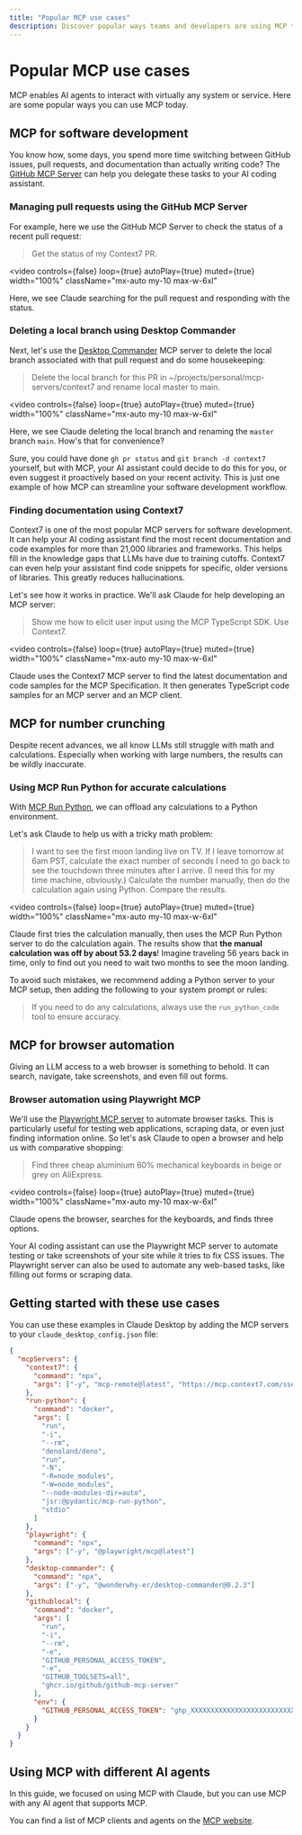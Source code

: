 ```yaml
---
title: "Popular MCP use cases"
description: Discover popular ways teams and developers are using MCP to connect AI agents to real-world systems.
---
```



<GramCallout />

# Popular MCP use cases

MCP enables AI agents to interact with virtually any system or service. Here are some popular ways you can use MCP today.

## MCP for software development

You know how, some days, you spend more time switching between GitHub issues, pull requests, and documentation than actually writing code? The [GitHub MCP Server](https://github.com/github/github-mcp-server) can help you delegate these tasks to your AI coding assistant.

### Managing pull requests using the GitHub MCP Server

For example, here we use the GitHub MCP Server to check the status of a recent pull request:

> Get the status of my Context7 PR.

<video
  controls={false}
  loop={true}
  autoPlay={true}
  muted={true}
  width="100%"
  className="mx-auto my-10 max-w-6xl"
>
  <source src={ClaudePrWebm} type="video/webm" />
</video>

Here, we see Claude searching for the pull request and responding with the status.

### Deleting a local branch using Desktop Commander

Next, let's use the [Desktop Commander](https://desktopcommander.app/) MCP server to delete the local branch associated with that pull request and do some housekeeping:

> Delete the local branch for this PR in ~/projects/personal/mcp-servers/context7 and rename local master to main.

<video
  controls={false}
  loop={true}
  autoPlay={true}
  muted={true}
  width="100%"
  className="mx-auto my-10 max-w-6xl"
>
  <source src={ClaudeBranchesWebm} type="video/webm" />
</video>

Here, we see Claude deleting the local branch and renaming the `master` branch `main`. How's that for convenience?

Sure, you could have done `gh pr status` and `git branch -d context7` yourself, but with MCP, your AI assistant could decide to do this for you, or even suggest it proactively based on your recent activity. This is just one example of how MCP can streamline your software development workflow.

### Finding documentation using Context7

Context7 is one of the most popular MCP servers for software development. It can help your AI coding assistant find the most recent documentation and code examples for more than 21,000 libraries and frameworks. This helps fill in the knowledge gaps that LLMs have due to training cutoffs. Context7 can even help your assistant find code snippets for specific, older versions of libraries. This greatly reduces hallucinations.

Let's see how it works in practice. We'll ask Claude for help developing an MCP server:

> Show me how to elicit user input using the MCP TypeScript SDK. Use Context7.

<video
  controls={false}
  loop={true}
  autoPlay={true}
  muted={true}
  width="100%"
  className="mx-auto my-10 max-w-6xl"
>
  <source src={ClaudeContext7Webm} type="video/webm" />
</video>

Claude uses the Context7 MCP server to find the latest documentation and code samples for the MCP Specification. It then generates TypeScript code samples for an MCP server and an MCP client.

## MCP for number crunching

Despite recent advances, we all know LLMs still struggle with math and calculations. Especially when working with large numbers, the results can be wildly inaccurate.

### Using MCP Run Python for accurate calculations

With [MCP Run Python](https://ai.pydantic.dev/mcp/run-python/), we can offload any calculations to a Python environment.

Let's ask Claude to help us with a tricky math problem:

> I want to see the first moon landing live on TV. If I leave tomorrow at 6am PST, calculate the exact number of seconds I need to go back to see the touchdown three minutes after I arrive. (I need this for my time machine, obviously.) Calculate the number manually, then do the calculation again using Python. Compare the results.

<video
  controls={false}
  loop={true}
  autoPlay={true}
  muted={true}
  width="100%"
  className="mx-auto my-10 max-w-6xl"
>
  <source src={ClaudePythonWebm} type="video/webm" />
</video>

Claude first tries the calculation manually, then uses the MCP Run Python server to do the calculation again. The results show that **the manual calculation was off by about 53.2 days**! Imagine traveling 56 years back in time, only to find out you need to wait two months to see the moon landing.

To avoid such mistakes, we recommend adding a Python server to your MCP setup, then adding the following to your system prompt or rules:

> If you need to do any calculations, always use the `run_python_code` tool to ensure accuracy.

## MCP for browser automation

Giving an LLM access to a web browser is something to behold. It can search, navigate, take screenshots, and even fill out forms.

### Browser automation using Playwright MCP

We'll use the [Playwright MCP server](https://github.com/microsoft/playwright-mcp) to automate browser tasks. This is particularly useful for testing web applications, scraping data, or even just finding information online. So let's ask Claude to open a browser and help us with comparative shopping:

> Find three cheap aluminium 60% mechanical keyboards in beige or grey on AliExpress.

<video
  controls={false}
  loop={true}
  autoPlay={true}
  muted={true}
  width="100%"
  className="mx-auto my-10 max-w-6xl"
>
  <source src={ClaudeBrowserWebm} type="video/webm" />
</video>

Claude opens the browser, searches for the keyboards, and finds three options.

Your AI coding assistant can use the Playwright MCP server to automate testing or take screenshots of your site while it tries to fix CSS issues. The Playwright server can also be used to automate any web-based tasks, like filling out forms or scraping data.

## Getting started with these use cases

You can use these examples in Claude Desktop by adding the MCP servers to your `claude_desktop_config.json` file:

```json
{
  "mcpServers": {
    "context7": {
      "command": "npx",
      "args": ["-y", "mcp-remote@latest", "https://mcp.context7.com/sse"]
    },
    "run-python": {
      "command": "docker",
      "args": [
        "run",
        "-i",
        "--rm",
        "denoland/deno",
        "run",
        "-N",
        "-R=node_modules",
        "-W=node_modules",
        "--node-modules-dir=auto",
        "jsr:@pydantic/mcp-run-python",
        "stdio"
      ]
    },
    "playwright": {
      "command": "npx",
      "args": ["-y", "@playwright/mcp@latest"]
    },
    "desktop-commander": {
      "command": "npx",
      "args": ["-y", "@wonderwhy-er/desktop-commander@0.2.3"]
    },
    "githublocal": {
      "command": "docker",
      "args": [
        "run",
        "-i",
        "--rm",
        "-e",
        "GITHUB_PERSONAL_ACCESS_TOKEN",
        "-e",
        "GITHUB_TOOLSETS=all",
        "ghcr.io/github/github-mcp-server"
      ],
      "env": {
        "GITHUB_PERSONAL_ACCESS_TOKEN": "ghp_XXXXXXXXXXXXXXXXXXXXXXXXXXXXXXXXXXXXXXXX"
      }
    }
  }
}
```

## Using MCP with different AI agents

In this guide, we focused on using MCP with Claude, but you can use MCP with any AI agent that supports MCP.

You can find a list of MCP clients and agents on the [MCP website](https://modelcontextprotocol.io/clients).
